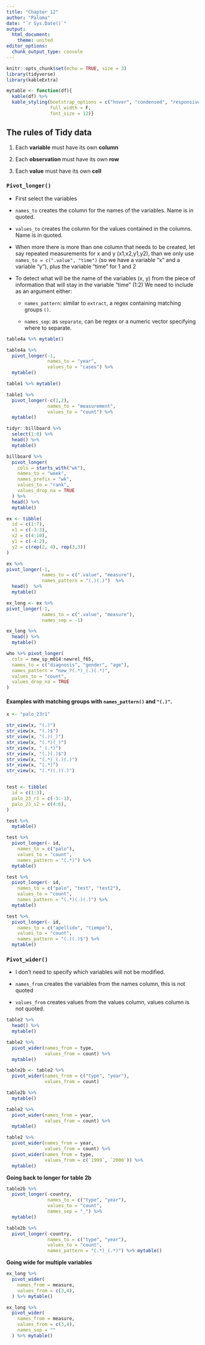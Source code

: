 ```yaml
---
title: "Chapter 12"
author: "Paloma"
date: "`r Sys.Date()`"
output: 
  html_document:
    theme: united
editor_options: 
  chunk_output_type: console
---
```


```r
knitr::opts_chunk$set(echo = TRUE, size = 3)
library(tidyverse)
library(kableExtra)

mytable <- function(df){
  kable(df) %>%
  kable_styling(bootstrap_options = c("hover", "condensed", "responsive"),
                full_width = F,
                font_size = 12)}
```

## The rules of Tidy data {.tabset}

1. Each **variable** must have its own **column**

2. Each **observation** must have its own **row**

3. Each **value** must have its own **cell**

### `Pivot_longer()`

- First select the variables

- `names_to` creates the column for the names of the variables. Name is in quoted.

- `values_to` creates the column for the values contained in the columns. Name is in quoted.

- When more there is more than one column that needs to be created, let say repeated measurements for x and y (x1,x2,y1,y2), than we only use `names_to = c(".value", "time")` (so we have a variable "x" and a variable "y"), plus the variable "time" for 1 and 2 

- To detect what will be the name of the variables (x, y) from the piece of information that will stay in the variable "time" (1:2) We need to include as an argument either: 

  + `names_pattern`: similar to `extract`, a regex containing matching groups `()`.
  
  + `names_sep`: as `separate`, can be regex or a numeric vector specifying where to separate.

```r
table4a %>% mytable()
```

```r
table4a %>% 
  pivot_longer(-1,
               names_to = "year",
               values_to = "cases") %>% 
  mytable()
```

```r
table1 %>% mytable()

table1 %>%
  pivot_longer(-c(1,2),
               names_to = "measurement",
               values_to = "count") %>% 
  mytable()
```

```r
tidyr::billboard %>%
  select(1:8) %>%
  head() %>%
  mytable()
```

```r
billboard %>%
  pivot_longer(
    cols = starts_with("wk"),
    names_to = "week",
    names_prefix = "wk",
    values_to = "rank",
    values_drop_na = TRUE
  ) %>%
  head() %>%
  mytable()
```

```r
ex <- tibble(
  id = c(1:7),
  x1 = c(-3:3),
  x2 = c(4:10),
  y1 = c(-4:2),
  y2 = c(rep(2, 4), rep(3,3))
)
```

```r
ex %>%
pivot_longer(-1,
             names_to = c(".value", "measure"),
             names_pattern = "(.)(.)")  %>%
  head()  %>%
  mytable()

ex_long <- ex %>%
pivot_longer(-1,
             names_to = c(".value", "measure"),
             names_sep = -1)

ex_long %>% 
  head() %>% 
  mytable()
```

```r
who %>% pivot_longer(
  cols = new_sp_m014:newrel_f65,
  names_to = c("diagnosis", "gender", "age"),
  names_pattern = "new_?(.*)_(.)(.*)",
  values_to = "count",
  values_drop_na = TRUE
)
```

#### Examples with matching groups with `names_pattern()` and `"(.)"`.

```r
x <- "palo_23r1"

str_view(x, "(.)")
str_view(x, "(.)$")
str_view(x, "(.)(_)")
str_view(x, "(.*)(_)")
str_view(x, "_(.*)")
str_view(x, "(.)(.)$")
str_view(x, "(.*)_(.)(.)")
str_view(x, "(.*)")
str_view(x, "(.*)(.)(.)")


test <- tibble(
  id = c(1:3),
  palo_23_r1 = c(-3:-1),
  palo_23_s2 = c(4:6),
)

test %>% 
  mytable()

test %>% 
  pivot_longer(- id,
    names_to = c("palo"),
    values_to = "count",
    names_pattern = "(.*)") %>% 
  mytable()

test %>% 
  pivot_longer(- id,
    names_to = c("palo", "test", "test2"),
    values_to = "count",
    names_pattern = "(.*)(.)(.)") %>% 
  mytable()

test %>% 
  pivot_longer(- id,
    names_to = c("apellido", "tiempo"),
    values_to = "count",
    names_pattern = "(.)(.)$") %>% 
  mytable()

```

### `Pivot_wider()`

- I don't need to specify which variables will not be modified.

- `names_from` creates the variables from the names column, this is not quoted

- `values_from` creates values from the values column, values column is not quoted.


```r
table2 %>% 
  head() %>% 
  mytable()
```

```r
table2 %>% 
  pivot_wider(names_from = type,
              values_from = count) %>% 
  mytable()

table2b <- table2 %>% 
  pivot_wider(names_from = c("type", "year"),
              values_from = count) 

table2b %>% 
  mytable()

table2 %>% 
  pivot_wider(names_from = year,
              values_from = count) %>% 
  mytable()

table2 %>% 
  pivot_wider(names_from = year,
              values_from = count) %>% 
  pivot_wider(names_from = type,
              values_from = c(`1999`, `2000`)) %>% 
  mytable()

```

**Going back to longer for table 2b**

```r
table2b %>% 
  pivot_longer(-country,
               names_to = c("type", "year"),
               values_to = "count",
               names_sep = "_") %>% 
  mytable()

table2b %>% 
  pivot_longer(-country,
               names_to = c("type", "year"),
               values_to = "count",
               names_pattern = "(.*)_(.*)") %>% mytable()

```

**Going wide for multiple variables**

```r
ex_long %>% 
  pivot_wider(
    names_from = measure,
    values_from = c(3,4),
  ) %>% mytable()

ex_long %>% 
  pivot_wider(
    names_from = measure,
    values_from = c(3,4),
    names_sep = ""
  ) %>% mytable()

```

